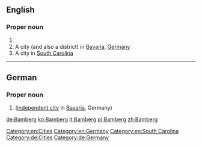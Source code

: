 ==English==
{{wikipedia}}
===Proper noun===
{{en-proper noun}}

# {{surname}}
# A city (and also a district) in [[Bavaria]], [[Germany]]
# A city in [[South Carolina]]

[[Category:en:Cities]]
[[Category:en:Germany]]
[[Category:en:South Carolina]]

----

==German==
{{wikipedia|lang=de}}
===Proper noun===
{{de-proper noun|n}}

# {{l/en|Bamberg}} ([[independent city]] in [[Bavaria]], Germany)

[[Category:de:Cities]]
[[Category:de:Germany]]

[[de:Bamberg]]
[[ko:Bamberg]]
[[it:Bamberg]]
[[pl:Bamberg]]
[[zh:Bamberg]]